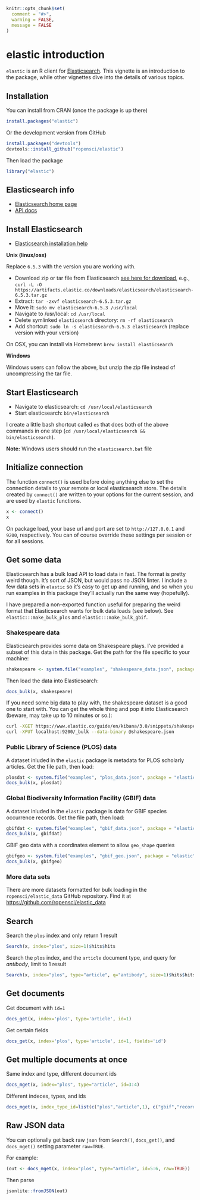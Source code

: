 <!--
%\VignetteEngine{knitr::knitr}
%\VignetteIndexEntry{elastic introduction}
%\VignetteEncoding{UTF-8}
-->

```r
knitr::opts_chunk$set(
  comment = "#>",
  warning = FALSE,
  message = FALSE
)
```

elastic introduction
======

`elastic` is an R client for [Elasticsearch](https://www.elastic.co/products/elasticsearch). This vignette is an introduction to the package, while other vignettes dive into the details of various topics.

## Installation

You can install from CRAN (once the package is up there)

```r
install.packages("elastic")
```

Or the development version from GitHub

```r
install.packages("devtools")
devtools::install_github("ropensci/elastic")
```

Then load the package

```r
library("elastic")
```

## Elasticsearch info

+ [Elasticsearch home page](https://www.elastic.co/)
+ [API docs](http://www.elastic.co/guide/en/elasticsearch/reference/current/index.html)

## Install Elasticsearch

* [Elasticsearch installation help](https://www.elastic.co/guide/en/elasticsearch/reference/current/install-elasticsearch.html)

__Unix (linux/osx)__

Replace `6.5.3` with the version you are working with.

+ Download zip or tar file from Elasticsearch [see here for download](https://www.elastic.co/downloads), e.g., `curl -L -O https://artifacts.elastic.co/downloads/elasticsearch/elasticsearch-6.5.3.tar.gz`
+ Extract: `tar -zxvf elasticsearch-6.5.3.tar.gz`
+ Move it: `sudo mv elasticsearch-6.5.3 /usr/local`
+ Navigate to /usr/local: `cd /usr/local`
+ Delete symlinked `elasticsearch` directory: `rm -rf elasticsearch`
+ Add shortcut: `sudo ln -s elasticsearch-6.5.3 elasticsearch` (replace version with your version)

On OSX, you can install via Homebrew: `brew install elasticsearch`

__Windows__

Windows users can follow the above, but unzip the zip file instead of uncompressing the tar file.

## Start Elasticsearch

* Navigate to elasticsearch: `cd /usr/local/elasticsearch`
* Start elasticsearch: `bin/elasticsearch`

I create a little bash shortcut called `es` that does both of the above commands in one step (`cd /usr/local/elasticsearch && bin/elasticsearch`).

__Note:__ Windows users should run the `elasticsearch.bat` file

## Initialize connection

The function `connect()` is used before doing anything else to set the connection details to your remote or local elasticsearch store. The details created by `connect()` are written to your options for the current session, and are used by `elastic` functions.

```r
x <- connect()
x
```

On package load, your base url and port are set to `http://127.0.0.1` and `9200`, respectively. You can of course override these settings per session or for all sessions.

## Get some data

Elasticsearch has a bulk load API to load data in fast. The format is pretty weird though. It's sort of JSON, but would pass no JSON linter. I include a few data sets in `elastic` so it's easy to get up and running, and so when you run examples in this package they'll actually run the same way (hopefully).

I have prepared a non-exported function useful for preparing the weird format that Elasticsearch wants for bulk data loads (see below). See `elastic:::make_bulk_plos` and `elastic:::make_bulk_gbif`.

### Shakespeare data

Elasticsearch provides some data on Shakespeare plays. I've provided a subset of this data in this package. Get the path for the file specific to your machine:

```r
shakespeare <- system.file("examples", "shakespeare_data.json", package = "elastic")
```

Then load the data into Elasticsearch:

```r
docs_bulk(x, shakespeare)
```

If you need some big data to play with, the shakespeare dataset is a good one to start with. You can get the whole thing and pop it into Elasticsearch (beware, may take up to 10 minutes or so.):

```sh
curl -XGET https://www.elastic.co/guide/en/kibana/3.0/snippets/shakespeare.json > shakespeare.json
curl -XPUT localhost:9200/_bulk --data-binary @shakespeare.json
```

### Public Library of Science (PLOS) data

A dataset inluded in the `elastic` package is metadata for PLOS scholarly articles. Get the file path, then load:

```r
plosdat <- system.file("examples", "plos_data.json", package = "elastic")
docs_bulk(x, plosdat)
```

### Global Biodiversity Information Facility (GBIF) data

A dataset inluded in the `elastic` package is data for GBIF species occurrence records. Get the file path, then load:

```r
gbifdat <- system.file("examples", "gbif_data.json", package = "elastic")
docs_bulk(x, gbifdat)
```

GBIF geo data with a coordinates element to allow `geo_shape` queries

```r
gbifgeo <- system.file("examples", "gbif_geo.json", package = "elastic")
docs_bulk(x, gbifgeo)
```

### More data sets

There are more datasets formatted for bulk loading in the `ropensci/elastic_data` GitHub repository. Find it at [https://github.com/ropensci/elastic_data](https://github.com/ropensci/elastic_data)

## Search

Search the `plos` index and only return 1 result

```r
Search(x, index="plos", size=1)$hits$hits
```

Search the `plos` index, and the `article` document type, and query for _antibody_, limit to 1 result

```r
Search(x, index="plos", type="article", q="antibody", size=1)$hits$hits
```

## Get documents

Get document with `id=1`

```r
docs_get(x, index='plos', type='article', id=1)
```

Get certain fields

```r
docs_get(x, index='plos', type='article', id=1, fields='id')
```

## Get multiple documents at once

Same index and type, different document ids

```r
docs_mget(x, index="plos", type="article", id=3:4)
```

Different indeces, types, and ids

```r
docs_mget(x, index_type_id=list(c("plos","article",1), c("gbif","record",1)))$docs[[1]]
```

## Raw JSON data

You can optionally get back raw `json` from `Search()`, `docs_get()`, and `docs_mget()` setting parameter `raw=TRUE`.

For example:

```r
(out <- docs_mget(x, index="plos", type="article", id=5:6, raw=TRUE))
```

Then parse

```r
jsonlite::fromJSON(out)
```
